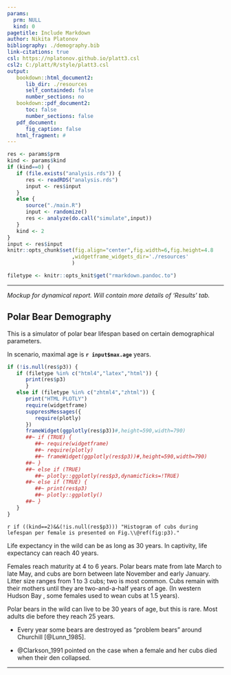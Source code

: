 ```yaml
---
params:
  prm: NULL
  kind: 0
pagetitle: Include Markdown
author: Nikita Platonov
bibliography: ./demography.bib
link-citations: true
csl: https://nplatonov.github.io/platt3.csl
csl2: C:/platt/R/style/platt3.csl
output:
   bookdown::html_document2:
      lib_dir: ./resources
      self_containded: false
      number_sections: no
   bookdown::pdf_document2:
      toc: false
      number_sections: false
   pdf_document:
      fig_caption: false
   html_fragment: #
---
```


```r
res <- params$prm
kind <- params$kind
if (kind==0) {
   if (file.exists("analysis.rds")) {
      res <- readRDS("analysis.rds")
      input <- res$input
   }
   else {
      source("./main.R")
      input <- randomize()
      res <- analyze(do.call("simulate",input))
   }
   kind <- 2
}
input <- res$input
knitr::opts_chunk$set(fig.align="center",fig.width=6,fig.height=4.8
                     ,widgetframe_widgets_dir='./resources'
                     )
```

```r
filetype <- knitr::opts_knit$get("rmarkdown.pandoc.to")
```
---- 

*Mockup for dynamical report. Will contain more details of 'Results' tab.*

## Polar Bear Demography

This is a simulator of polar bear lifespan based on certain demographical parameters.

In scenario, maximal age is **`r input$max.age`** years.


```r
if (!is.null(res$p3)) {
   if (filetype %in% c("html4","latex","html")) {
      print(res$p3)
      }
   else if (filetype %in% c("zhtml4","zhtml")) {
      print("HTML PLOTLY")
      require(widgetframe)
      suppressMessages({
         require(plotly)
      })
      frameWidget(ggplotly(res$p3))#,height=590,width=790)
      ##~ if (TRUE) {
         ##~ require(widgetframe)
         ##~ require(plotly)
         ##~ frameWidget(ggplotly(res$p3))#,height=590,width=790)
      ##~ }
      ##~ else if (TRUE)
         ##~ plotly::ggplotly(res$p3,dynamicTicks=!TRUE)
      ##~ else if (TRUE) {
         ##~ print(res$p3)
         ##~ plotly::ggplotly()
      ##~ }
   }
}
```

`r if ((kind==2)&&(!is.null(res$p3))) "Histogram of cubs during lefespan per female is presented on Fig.\\@ref(fig:p3)."`

Life expectancy in the wild can be as long as 30 years. In captivity, life expectancy can reach 40 years.

Females reach maturity at 4 to 6 years. Polar bears mate from late March to late May, and cubs are born between late November and early January. Litter size ranges from 1 to 3 cubs; two is most common. Cubs remain with their mothers until they are two-and-a-half years of age. (In western Hudson Bay , some females used to wean cubs at 1.5 years).


Polar bears in the wild can live to be 30 years of age, but this is rare. Most adults die before they reach 25 years.

+ Every year some bears are destroyed as "problem bears" around Churchill [@Lunn_1985].

+ @Clarkson_1991 pointed on the case when a female and her cubs died when their den collapsed.

---
